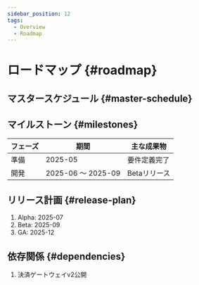 ```yaml
---
sidebar_position: 12
tags:
  - Overview
  - Roadmap
---
```

# ロードマップ {#roadmap}


## マスタースケジュール {#master-schedule}
<Gantt aria-label='マスタースケジュール' width='100%' height='auto' role='img' />

## マイルストーン {#milestones}

| フェーズ | 期間 | 主な成果物 |
| ------- | ---- | ---------- |
| 準備 | 2025-05 | 要件定義完了 |
| 開発 | 2025-06 〜 2025-09 | Betaリリース |

## リリース計画 {#release-plan}
1. Alpha: 2025-07
1. Beta: 2025-09
1. GA: 2025-12

## 依存関係 {#dependencies}
1. 決済ゲートウェイv2公開
